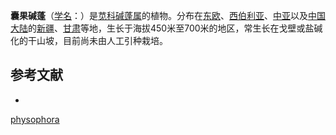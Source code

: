 {{Speciesbox
| name = 囊果碱蓬
| status = 
| status_system = 
| image = 
| genus = Suaeda
| species = physophora
| authority = Pall.
}}

'''囊果碱蓬'''（[[学名|学名]]：{{lang|la|''Suaeda physophora''}}）是[[苋科|苋科]][[碱蓬属|碱蓬属]]的植物。分布在[[东欧|东欧]]、[[西伯利亚|西伯利亚]]、[[中亚|中亚]]以及[[中国大陆|中国大陆]]的[[新疆|新疆]]、[[甘肃|甘肃]]等地，生长于海拔450米至700米的地区，常生长在戈壁或盐碱化的干山坡，目前尚未由人工引种栽培。

== 参考文献 ==
<div class="references-small">
* {{cite web| url =http://www.bioinfo.cn/db05/KmzwSpecies.php?action=view&id=3592| title =囊果碱蓬| work =《中国高等植物数据库全库》| publisher =中国科学院微生物研究所| author =昆明植物研究所| accessdate =2009-02-25| deadurl =yes| archiveurl =https://web.archive.org/web/20160305090217/http://www.bioinfo.cn/db05/KmzwSpecies.php?action=view&id=3592| archivedate =2016-03-05}}
</div>
{{Taxonbar|from=Q10924441}}

{{DEFAULTSORT:Suaeda physophora}}
[[Category:碱蓬属|physophora]]


{{Amaranthaceae-stub}}